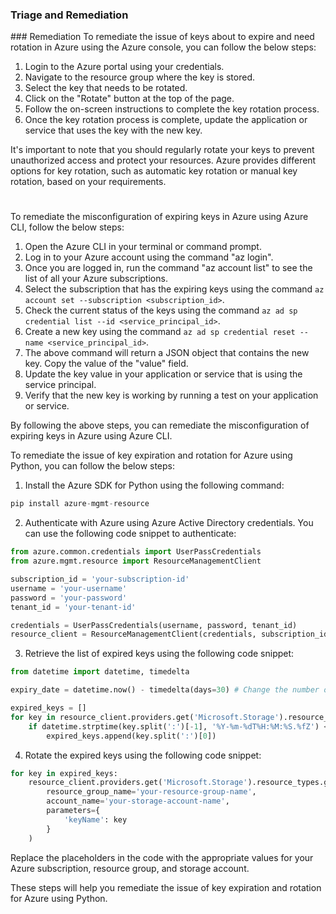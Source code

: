 
### Triage and Remediation
<Tabs>
<Tab title='Remediation'>
### Remediation

<AccordionGroup>
<Accordion title='Using Console' defaultOpen='true'>
To remediate the issue of keys about to expire and need rotation in Azure using the Azure console, you can follow the below steps:

1. Login to the Azure portal using your credentials.
2. Navigate to the resource group where the key is stored.
3. Select the key that needs to be rotated.
4. Click on the "Rotate" button at the top of the page.
5. Follow the on-screen instructions to complete the key rotation process.
6. Once the key rotation process is complete, update the application or service that uses the key with the new key.

It's important to note that you should regularly rotate your keys to prevent unauthorized access and protect your resources. Azure provides different options for key rotation, such as automatic key rotation or manual key rotation, based on your requirements.

#
</Accordion>

<Accordion title='Using CLI'>
To remediate the misconfiguration of expiring keys in Azure using Azure CLI, follow the below steps:

1. Open the Azure CLI in your terminal or command prompt.
2. Log in to your Azure account using the command "az login".
3. Once you are logged in, run the command "az account list" to see the list of all your Azure subscriptions.
4. Select the subscription that has the expiring keys using the command `az account set --subscription <subscription_id>`.
5. Check the current status of the keys using the command `az ad sp credential list --id <service_principal_id>`.
6. Create a new key using the command `az ad sp credential reset --name <service_principal_id>`.
7. The above command will return a JSON object that contains the new key. Copy the value of the "value" field.
8. Update the key value in your application or service that is using the service principal.
9. Verify that the new key is working by running a test on your application or service.

By following the above steps, you can remediate the misconfiguration of expiring keys in Azure using Azure CLI.
</Accordion>

<Accordion title='Using Python'>
To remediate the issue of key expiration and rotation for Azure using Python, you can follow the below steps:

1. Install the Azure SDK for Python using the following command: 

```python
pip install azure-mgmt-resource
```

2. Authenticate with Azure using Azure Active Directory credentials. You can use the following code snippet to authenticate:

```python
from azure.common.credentials import UserPassCredentials
from azure.mgmt.resource import ResourceManagementClient

subscription_id = 'your-subscription-id'
username = 'your-username'
password = 'your-password'
tenant_id = 'your-tenant-id'

credentials = UserPassCredentials(username, password, tenant_id)
resource_client = ResourceManagementClient(credentials, subscription_id)
```

3. Retrieve the list of expired keys using the following code snippet:

```python
from datetime import datetime, timedelta

expiry_date = datetime.now() - timedelta(days=30) # Change the number of days as per your requirement

expired_keys = []
for key in resource_client.providers.get('Microsoft.Storage').resource_types.get('storageAccounts').api_versions[0].locations[0].properties.supported_operations[5].description.split('\n')[1:]:
    if datetime.strptime(key.split(':')[-1], '%Y-%m-%dT%H:%M:%S.%fZ') < expiry_date:
        expired_keys.append(key.split(':')[0])
```

4. Rotate the expired keys using the following code snippet:

```python
for key in expired_keys:
    resource_client.providers.get('Microsoft.Storage').resource_types.get('storageAccounts').api_versions[0].locations[0].properties.supported_operations[6].invoke(
        resource_group_name='your-resource-group-name',
        account_name='your-storage-account-name',
        parameters={
            'keyName': key
        }
    )
```

Replace the placeholders in the code with the appropriate values for your Azure subscription, resource group, and storage account. 

These steps will help you remediate the issue of key expiration and rotation for Azure using Python.
</Accordion>

</AccordionGroup>
</Tab>
</Tabs>

